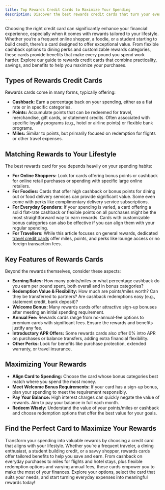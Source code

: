 ```yaml
---
title: Top Rewards Credit Cards to Maximize Your Spending
description: Discover the best rewards credit cards that turn your everyday spending into valuable perks. From cashback to points and miles, find the perfect card.
---
```



Choosing the right credit card can significantly enhance your financial experience, especially when it comes with rewards tailored to your lifestyle. Whether you’re a frequent online shopper, a foodie, or a student starting to build credit, there’s a card designed to offer exceptional value. From flexible cashback options to dining perks and customizable rewards categories, these cards provide benefits that make every pound you spend work harder. Explore our guide to rewards credit cards that combine practicality, savings, and benefits to help you maximize your purchases.

## Types of Rewards Credit Cards

Rewards cards come in many forms, typically offering:

*   **Cashback:** Earn a percentage back on your spending, either as a flat rate or in specific categories.
*   **Points:** Accumulate points that can be redeemed for travel, merchandise, gift cards, or statement credits. Often associated with specific loyalty programs (e.g., hotel or airline points) or flexible bank programs.
*   **Miles:** Similar to points, but primarily focused on redemption for flights or other travel expenses.

## Matching Rewards to Your Lifestyle

The best rewards card for you depends heavily on your spending habits:

*   **For Online Shoppers:** Look for cards offering bonus points or cashback for online retail purchases or spending with specific large online retailers.
*   **For Foodies:** Cards that offer high cashback or bonus points for dining out or food delivery services can provide significant value. Some even come with perks like complimentary delivery service subscriptions.
*   **For Everyday Spenders:** If your spending is varied, a card offering a solid flat-rate cashback or flexible points on all purchases might be the most straightforward way to earn rewards. Cards with customizable bonus categories can also be effective if you can align them with your regular spending.
*   **For Travellers:** While this article focuses on general rewards, dedicated [travel credit cards](/personal-finance/travel-credit-cards) offer miles, points, and perks like lounge access or no foreign transaction fees.

<Ad id="us_topfinanzas_1" />

## Key Features of Rewards Cards

Beyond the rewards themselves, consider these aspects:

*   **Earning Rates:** How many points/miles or what percentage cashback do you earn per pound spent, both overall and in bonus categories?
*   **Redemption Value & Flexibility:** How much are points/miles worth? Can they be transferred to partners? Are cashback redemptions easy (e.g., statement credit, bank deposit)?
*   **Welcome Bonus:** Many rewards cards offer attractive sign-up bonuses after meeting an initial spending requirement.
*   **Annual Fee:** Rewards cards range from no-annual-fee options to premium cards with significant fees. Ensure the rewards and benefits justify any fee.
*   **Introductory APR Offers:** Some rewards cards also offer 0% intro APR on purchases or balance transfers, adding extra financial flexibility.
*   **Other Perks:** Look for benefits like purchase protection, extended warranty, or travel insurance.

<Ad id="us_topfinanzas_2" />

## Maximizing Your Rewards

*   **Align Card to Spending:** Choose the card whose bonus categories best match where you spend the most money.
*   **Meet Welcome Bonus Requirements:** If your card has a sign-up bonus, plan your spending to meet the requirement responsibly.
*   **Pay Your Balance:** High interest charges can quickly negate the value of rewards. Aim to pay your balance in full each month.
*   **Redeem Wisely:** Understand the value of your points/miles or cashback and choose redemption options that offer the best value for your goals.

## Find the Perfect Card to Maximize Your Rewards

Transform your spending into valuable rewards by choosing a credit card that aligns with your lifestyle. Whether you’re a frequent traveler, a dining enthusiast, a student building credit, or a savvy shopper, rewards cards offer tailored benefits to help you save and earn. From cashback on everyday purchases to miles for flights and hotel stays, plus flexible redemption options and varying annual fees, these cards empower you to make the most of your finances. Explore your options, select the card that suits your needs, and start turning everyday expenses into meaningful rewards today!

<Ad id="us_topfinanzas_3" />
